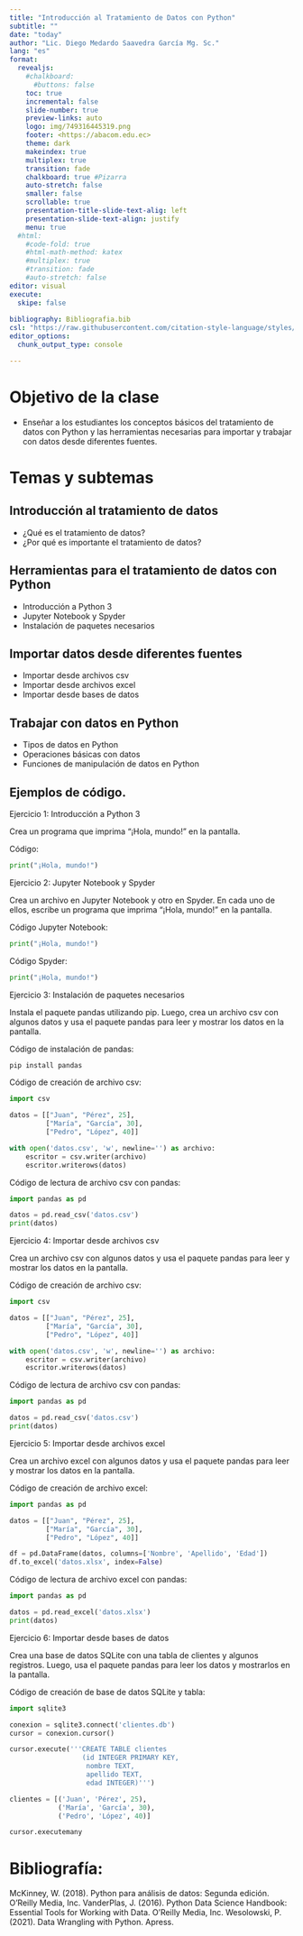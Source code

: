 ```yaml
---
title: "Introducción al Tratamiento de Datos con Python"
subtitle: ""
date: "today"
author: "Lic. Diego Medardo Saavedra García Mg. Sc."
lang: "es"
format:
  revealjs:
    #chalkboard: 
      #buttons: false
    toc: true
    incremental: false
    slide-number: true
    preview-links: auto
    logo: img/749316445319.png
    footer: <https://abacom.edu.ec>
    theme: dark
    makeindex: true
    multiplex: true
    transition: fade
    chalkboard: true #Pizarra
    auto-stretch: false
    smaller: false
    scrollable: true
    presentation-title-slide-text-alig: left
    presentation-slide-text-align: justify
    menu: true
  #html: 
    #code-fold: true
    #html-math-method: katex
    #multiplex: true
    #transition: fade
    #auto-stretch: false
editor: visual
execute: 
  skipe: false
    
bibliography: Bibliografia.bib
csl: "https://raw.githubusercontent.com/citation-style-language/styles/master/apa.csl"
editor_options: 
  chunk_output_type: console

---
```


# Objetivo de la clase
- Enseñar a los estudiantes los conceptos básicos del tratamiento de datos con Python y las herramientas necesarias para importar y trabajar con datos desde diferentes fuentes.

# Temas y subtemas

## Introducción al tratamiento de datos

- ¿Qué es el tratamiento de datos?
- ¿Por qué es importante el tratamiento de datos?

## Herramientas para el tratamiento de datos con Python

- Introducción a Python 3
- Jupyter Notebook y Spyder
- Instalación de paquetes necesarios

## Importar datos desde diferentes fuentes

- Importar desde archivos csv
- Importar desde archivos excel
- Importar desde bases de datos

## Trabajar con datos en Python

- Tipos de datos en Python
- Operaciones básicas con datos
- Funciones de manipulación de datos en Python

## Ejemplos de código.
Ejercicio 1: Introducción a Python 3

Crea un programa que imprima "¡Hola, mundo!" en la pantalla.

Código:

```python

print("¡Hola, mundo!")

```
Ejercicio 2: Jupyter Notebook y Spyder

Crea un archivo en Jupyter Notebook y otro en Spyder. En cada uno de ellos, escribe un programa que imprima "¡Hola, mundo!" en la pantalla.

Código Jupyter Notebook:

```python

print("¡Hola, mundo!")

```
Código Spyder:

```python

print("¡Hola, mundo!")

```
Ejercicio 3: Instalación de paquetes necesarios

Instala el paquete pandas utilizando pip. Luego, crea un archivo csv con algunos datos y usa el paquete pandas para leer y mostrar los datos en la pantalla.

Código de instalación de pandas:
```bash
pip install pandas
```
Código de creación de archivo csv:

```python

import csv

datos = [["Juan", "Pérez", 25],
         ["María", "García", 30],
         ["Pedro", "López", 40]]

with open('datos.csv', 'w', newline='') as archivo:
    escritor = csv.writer(archivo)
    escritor.writerows(datos)
```
Código de lectura de archivo csv con pandas:

```python

import pandas as pd

datos = pd.read_csv('datos.csv')
print(datos)
```
Ejercicio 4: Importar desde archivos csv

Crea un archivo csv con algunos datos y usa el paquete pandas para leer y mostrar los datos en la pantalla.

Código de creación de archivo csv:

```python
import csv

datos = [["Juan", "Pérez", 25],
         ["María", "García", 30],
         ["Pedro", "López", 40]]

with open('datos.csv', 'w', newline='') as archivo:
    escritor = csv.writer(archivo)
    escritor.writerows(datos)
```
Código de lectura de archivo csv con pandas:

```python
import pandas as pd

datos = pd.read_csv('datos.csv')
print(datos)
```
Ejercicio 5: Importar desde archivos excel

Crea un archivo excel con algunos datos y usa el paquete pandas para leer y mostrar los datos en la pantalla.

Código de creación de archivo excel:

```python
import pandas as pd

datos = [["Juan", "Pérez", 25],
         ["María", "García", 30],
         ["Pedro", "López", 40]]

df = pd.DataFrame(datos, columns=['Nombre', 'Apellido', 'Edad'])
df.to_excel('datos.xlsx', index=False)
```
Código de lectura de archivo excel con pandas:

```python
import pandas as pd

datos = pd.read_excel('datos.xlsx')
print(datos)
```
Ejercicio 6: Importar desde bases de datos

Crea una base de datos SQLite con una tabla de clientes y algunos registros. Luego, usa el paquete pandas para leer los datos y mostrarlos en la pantalla.

Código de creación de base de datos SQLite y tabla:

```python
import sqlite3

conexion = sqlite3.connect('clientes.db')
cursor = conexion.cursor()

cursor.execute('''CREATE TABLE clientes
                  (id INTEGER PRIMARY KEY,
                   nombre TEXT,
                   apellido TEXT,
                   edad INTEGER)''')

clientes = [('Juan', 'Pérez', 25),
            ('María', 'García', 30),
            ('Pedro', 'López', 40)]

cursor.executemany
```

# Bibliografía:

McKinney, W. (2018). Python para análisis de datos: Segunda edición. O'Reilly Media, Inc.
VanderPlas, J. (2016). Python Data Science Handbook: Essential Tools for Working with Data. O'Reilly Media, Inc.
Wesolowski, P. (2021). Data Wrangling with Python. Apress.
